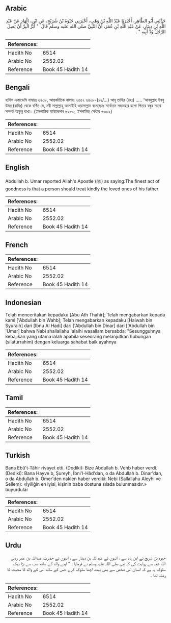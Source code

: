 ## Arabic


<div dir="rtl" lang="ar" style={{fontSize:'larger',backgroundColor:'#f8f9fa',padding:20}}>
حَدَّثَنِي أَبُو الطَّاهِرِ، أَخْبَرَنَا عَبْدُ اللَّهِ بْنُ وَهْبٍ، أَخْبَرَنِي حَيْوَةُ بْنُ شُرَيْحٍ، عَنِ ابْنِ، الْهَادِ عَنْ عَبْدِ اللَّهِ بْنِ دِينَارٍ، عَنْ عَبْدِ اللَّهِ بْنِ عُمَرَ، أَنَّ النَّبِيِّ صلى الله عليه وسلم قَالَ ‏ "‏ أَبَرُّ الْبِرِّ أَنْ يَصِلَ الرَّجُلُ وُدَّ أَبِيهِ ‏"‏ ‏.‏
</div>
<div style={{backgroundColor:'#f8f9fa',padding:20, marginBottom: 10}}><table> <thead> <tr> <th>References:</th> <th></th> </tr> </thead> <tbody><tr><td>Hadith No</td><td>6514</td></tr><tr><td>Arabic No</td><td>2552.02</td></tr><tr><td>Reference</td><td>Book 45 Hadith 14</td></tr></tbody></table></div>

## Bengali


<div dir="ltr" lang="bn" style={{fontSize:'larger',backgroundColor:'#f8f9fa',padding:20}}>
হাদিস একাডেমি নাম্বারঃ ৬৪০৮, আন্তর্জাতিক নাম্বারঃ ২৫৫২ ৬৪০৮-(১২/...) আবূ তাহির (রহঃ) ….. ‘আবদুল্লাহ ইবনু উমর (রাযিঃ) থেকে বর্ণিত যে, নবী সাল্লাল্লাহু আলাইহি ওয়াসাল্লাম বলেছেনঃ সর্বোত্তম সদ্ব্যবহার হলো পিতার বন্ধুর সাথে সম্পর্ক অক্ষুন্ন রাখা। (ইসলামিক ফাউন্ডেশন ৬২৮৩, ইসলামিক সেন্টার ৬৩৩২)
</div>
<div style={{backgroundColor:'#f8f9fa',padding:20, marginBottom: 10}}><table> <thead> <tr> <th>References:</th> <th></th> </tr> </thead> <tbody><tr><td>Hadith No</td><td>6514</td></tr><tr><td>Arabic No</td><td>2552.02</td></tr><tr><td>Reference</td><td>Book 45 Hadith 14</td></tr></tbody></table></div>

## English


<div dir="ltr" lang="en" style={{fontSize:'larger',backgroundColor:'#f8f9fa',padding:20}}>
Abdullah b. Umar reported Allah's Apostle (ﷺ) as saying:The finest act of goodness is that a person should treat kindly the loved ones of his father
</div>
<div style={{backgroundColor:'#f8f9fa',padding:20, marginBottom: 10}}><table> <thead> <tr> <th>References:</th> <th></th> </tr> </thead> <tbody><tr><td>Hadith No</td><td>6514</td></tr><tr><td>Arabic No</td><td>2552.02</td></tr><tr><td>Reference</td><td>Book 45 Hadith 14</td></tr></tbody></table></div>

## French


<div dir="ltr" lang="fr" style={{fontSize:'larger',backgroundColor:'#f8f9fa',padding:20}}>

</div>
<div style={{backgroundColor:'#f8f9fa',padding:20, marginBottom: 10}}><table> <thead> <tr> <th>References:</th> <th></th> </tr> </thead> <tbody><tr><td>Hadith No</td><td>6514</td></tr><tr><td>Arabic No</td><td>2552.02</td></tr><tr><td>Reference</td><td>Book 45 Hadith 14</td></tr></tbody></table></div>

## Indonesian


<div dir="ltr" lang="id" style={{fontSize:'larger',backgroundColor:'#f8f9fa',padding:20}}>
Telah menceritakan kepadaku [Abu Ath Thahir]; Telah mengabarkan kepada kami ['Abdullah bin Wahb]; Telah mengabarkan kepadaku [Haiwah bin Syuraih] dari [Ibnu Al Hadi] dari ['Abdullah bin Dinar] dari ['Abdullah bin 'Umar] bahwa Nabi shallallahu 'alaihi wasallam bersabda: "Sesungguhnya kebajikan yang utama ialah apabila seseorang melanjutkan hubungan (silaturrahim) dengan keluarga sahabat baik ayahnya
</div>
<div style={{backgroundColor:'#f8f9fa',padding:20, marginBottom: 10}}><table> <thead> <tr> <th>References:</th> <th></th> </tr> </thead> <tbody><tr><td>Hadith No</td><td>6514</td></tr><tr><td>Arabic No</td><td>2552.02</td></tr><tr><td>Reference</td><td>Book 45 Hadith 14</td></tr></tbody></table></div>

## Tamil


<div dir="ltr" lang="ta" style={{fontSize:'larger',backgroundColor:'#f8f9fa',padding:20}}>

</div>
<div style={{backgroundColor:'#f8f9fa',padding:20, marginBottom: 10}}><table> <thead> <tr> <th>References:</th> <th></th> </tr> </thead> <tbody><tr><td>Hadith No</td><td>6514</td></tr><tr><td>Arabic No</td><td>2552.02</td></tr><tr><td>Reference</td><td>Book 45 Hadith 14</td></tr></tbody></table></div>

## Turkish


<div dir="ltr" lang="tr" style={{fontSize:'larger',backgroundColor:'#f8f9fa',padding:20}}>
Bana Ebû't-Tâhir rivayet etti. (Dodiki): Bize Abdullah b. Vehb haber verdi. (Dediki): Bana Hayve b, Şureyh, İbni'l-Hâd'dan, o da Abdullah b. Dinar'dan, o da Abdullah b. Ömer'den naklen haber verdiki: Nebi (Sallallahu Aleyhi ve Sellem): «İyiliğin en iyisi, kişinin baba dostuna sılada bulunmasıdır.» buyurdular
</div>
<div style={{backgroundColor:'#f8f9fa',padding:20, marginBottom: 10}}><table> <thead> <tr> <th>References:</th> <th></th> </tr> </thead> <tbody><tr><td>Hadith No</td><td>6514</td></tr><tr><td>Arabic No</td><td>2552.02</td></tr><tr><td>Reference</td><td>Book 45 Hadith 14</td></tr></tbody></table></div>

## Urdu


<div dir="rtl" lang="ur" style={{fontSize:'larger',backgroundColor:'#f8f9fa',padding:20}}>
حیوہ بن شریح نے ابن ہاد سے ، انہوں نے عبداللہ بن دینار سے ، انہوں نے حضرت عبداللہ بن عمر رضی اللہ عنہ سے روایت کی کہ نبی صلی اللہ علیہ وسلم نے فرمایا : " اپنے والد کے ساتھ سب سے بڑا نیک سلوک یہ ہے کہ انسان اس شخص سے بھی بہت اچھا سلوک کرے جس کے ساتھ اس کے والد کا محبت کا رشتہ تھا ۔
</div>
<div style={{backgroundColor:'#f8f9fa',padding:20, marginBottom: 10}}><table> <thead> <tr> <th>References:</th> <th></th> </tr> </thead> <tbody><tr><td>Hadith No</td><td>6514</td></tr><tr><td>Arabic No</td><td>2552.02</td></tr><tr><td>Reference</td><td>Book 45 Hadith 14</td></tr></tbody></table></div>